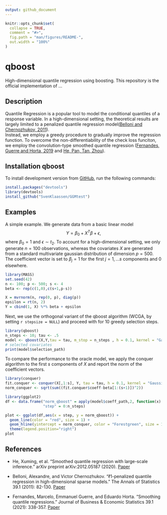 ```yaml
---
output: github_document
---
```


<!-- README.md is generated from README.Rmd. Please edit that file -->

```r
knitr::opts_chunk$set(
  collapse = TRUE,
  comment = "#>",
  fig.path = "man/figures/README-",
  out.width = "100%"
)
```

# qboost

<!-- badges: start -->
<!-- badges: end -->

High-dimensional quantile regression using boosting. This repository is the official implementation of ...

## Description

Quantile Regression is a popular tool to model the conditional quantiles of a response variable. In a high-dimensional setting, the theoretical results are largely limited to a penalized quantile regression model([Belloni and Chernozhukov, 2011](https://projecteuclid.org/journals/annals-of-statistics/volume-39/issue-1/%e2%84%931-penalized-quantile-regression-in-high-dimensional-sparse-models/10.1214/10-AOS827.full)).<br />
Instead, we employ a greedy procedure to gradually improve the regression function. To overcome the non-differentiability of the check loss funciton, we employ the convolution-type smoothed quantile regression ([Fernandes, Guerre and Horta, 2019](https://www.tandfonline.com/doi/abs/10.1080/07350015.2019.1660177?journalCode=ubes20) and [He, Pan, Tan, Zhou](https://arxiv.org/abs/2012.05187)). 

## Installation qboost

To install development version from [GitHub](https://github.com/), run the following commands:

``` r
install.packages("devtools")
library(devtools)
install_github("SvenKlaassen/GGMtest")
```

## Examples

A simple example. We generate data from a basic linear model 
$$ Y = \beta_0 + X^T\beta +\epsilon,$$
where $\beta_0=1$ and $\epsilon\sim t_2$. To account for a high-dimensional setting, we only generate $n = 100$ observations, whereas the covariates $X$ are generated from a standard multivariate gaussian distribution of dimension $p = 500$. The coefficient vector is set to $\beta_j = 1$ for the first $j = 1,\dots s$ components and $0$ elsewhere. 

```r
library(MASS)
set.seed(42)
n <- 100; p <- 500; s <- 4
beta <- rep(c(1,0),c(s+1,p-s))

X = mvrnorm(n, rep(0, p), diag(p))
epsilon = rt(n, 2)
Y = cbind(1, X) %*% beta + epsilon
```

Next, we use the orthogonal variant of the qboost algorithm (WCGA, by setting `r stepsize = NULL`) and proceed with for $10$ greedy selection steps.


```r
library(qboost)
n_steps <- 10; tau <- .5
model <- qboost(X,Y,tau = tau, m_stop = n_steps , h = 0.1, kernel = "Gaussian",stepsize = NULL)
# selected covariates
print(model$selection_path)
```

To compare the performance to the oracle model, we apply the conquer algorithm to the first $s$ components of $X$ and report the norm of the coefficient vectors.

```r
library(conquer)
fit.conquer <- conquer(X[,1:s], Y, tau = tau, h = 0.1, kernel = "Gaussian")
norm_conquer <- sqrt(sum((fit.conquer$coeff-beta[1:(s+1)])^2))

library(ggplot2)
df <- data.frame("norm_qboost" = apply(model$coeff_path,2, function(x) sqrt(sum((x-beta)^2))),
                 "step" = 0:n_steps)

plot <- ggplot(df,aes(x = step, y = norm_qboost)) +
  geom_line(color = "red", size = 1) + 
  geom_hline(yintercept = norm_conquer, color = "Forestgreen", size = 1) +
  theme(legend.position="right")
plot

```

## References
* He, Xuming, et al. "Smoothed quantile regression with large-scale inference." arXiv preprint arXiv:2012.05187 (2020). [Paper](https://arxiv.org/abs/2012.05187)

* Belloni, Alexandre, and Victor Chernozhukov. "ℓ1-penalized quantile regression in high-dimensional sparse models." The Annals of Statistics 39.1 (2011): 82-130. [Paper](https://projecteuclid.org/journals/annals-of-statistics/volume-39/issue-1/%e2%84%931-penalized-quantile-regression-in-high-dimensional-sparse-models/10.1214/10-AOS827.full)

* Fernandes, Marcelo, Emmanuel Guerre, and Eduardo Horta. "Smoothing quantile regressions." Journal of Business & Economic Statistics 39.1 (2021): 338-357. [Paper](https://www.tandfonline.com/doi/full/10.1080/07350015.2019.1660177?casa_token=bkJ73Q8oXYIAAAAA%3A0g8P9Bb5elGlCBU8_bsuN_oLauFgMfQcojZmI4ERJO1WVD1M5UOw1RLRix7mMxDMMWukfZR-sbE)

